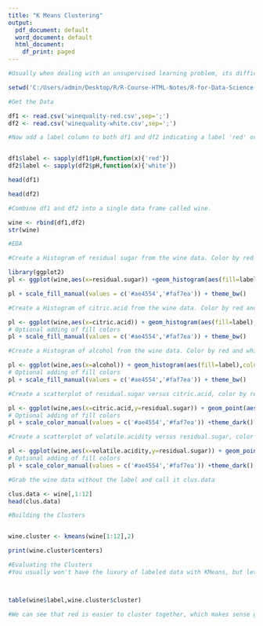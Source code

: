 ---
title: "K Means Clustering"
output:
  pdf_document: default
  word_document: default
  html_document:
    df_print: paged
---
```{r}
#Usually when dealing with an unsupervised learning problem, its difficult to get a good measure of how well the model performed. For this project, we will use data from the UCI archive based off of red and white wines (this is a very commonly used data set in ML).

setwd('C:/Users/admin/Desktop/R/R-Course-HTML-Notes/R-for-Data-Science-and-Machine-Learning/Training Exercises/Machine Learning Projects/CSV files for ML Projects')

#Get the Data

df1 <- read.csv('winequality-red.csv',sep=';')
df2 <- read.csv('winequality-white.csv',sep=';')
```

```{r}
#Now add a label column to both df1 and df2 indicating a label 'red' or 'white'.


df1$label <- sapply(df1$pH,function(x){'red'})
df2$label <- sapply(df2$pH,function(x){'white'})

head(df1)
```

```{r}
head(df2)
```

```{r}
#Combine df1 and df2 into a single data frame called wine.

wine <- rbind(df1,df2)
str(wine)
```

```{r}
#EDA

#Create a Histogram of residual sugar from the wine data. Color by red and white wines.

library(ggplot2)
pl <- ggplot(wine,aes(x=residual.sugar)) +geom_histogram(aes(fill=label),color='black',bins=50)

pl + scale_fill_manual(values = c('#ae4554','#faf7ea')) + theme_bw()
```

```{r}
#Create a Histogram of citric.acid from the wine data. Color by red and white wines.

pl <- ggplot(wine,aes(x=citric.acid)) + geom_histogram(aes(fill=label),color='black',bins=50)
# Optional adding of fill colors
pl + scale_fill_manual(values = c('#ae4554','#faf7ea')) + theme_bw()
```

```{r}
#Create a Histogram of alcohol from the wine data. Color by red and white wines.

pl <- ggplot(wine,aes(x=alcohol)) + geom_histogram(aes(fill=label),color='black',bins=50)
# Optional adding of fill colors
pl + scale_fill_manual(values = c('#ae4554','#faf7ea')) + theme_bw()
```

```{r}
#Create a scatterplot of residual.sugar versus citric.acid, color by red and white wine.

pl <- ggplot(wine,aes(x=citric.acid,y=residual.sugar)) + geom_point(aes(color=label),alpha=0.2)
# Optional adding of fill colors
pl + scale_color_manual(values = c('#ae4554','#faf7ea')) +theme_dark()
```

```{r}
#Create a scatterplot of volatile.acidity versus residual.sugar, color by red and white wine.

pl <- ggplot(wine,aes(x=volatile.acidity,y=residual.sugar)) + geom_point(aes(color=label),alpha=0.2)
# Optional adding of fill colors
pl + scale_color_manual(values = c('#ae4554','#faf7ea')) +theme_dark()
```

```{r}
#Grab the wine data without the label and call it clus.data

clus.data <- wine[,1:12]
head(clus.data)
```

```{r}
#Building the Clusters


wine.cluster <- kmeans(wine[1:12],2)
```

```{r}
print(wine.cluster$centers)
```

```{r}
#Evaluating the Clusters
#You usually won't have the luxury of labeled data with KMeans, but let's go ahead and see how we did!



table(wine$label,wine.cluster$cluster)
```

```{r}
#We can see that red is easier to cluster together, which makes sense given our previous visualizations. There seems to be a lot of noise with white wines, this could also be due to "Rose" wines being categorized as white wine, while still retaining the qualities of a red wine. Overall this makes sense since wine is essentially just fermented grape juice and the chemical measurements we were provided may not correlate well with whether or not the wine is red or white!
```

